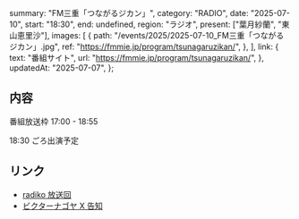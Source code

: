   summary: "FM三重「つながるジカン」",
  category: "RADIO",
  date: "2025-07-10",
  start: "18:30",
  end: undefined,
  region: "ラジオ",
  present: ["葉月紗蘭", "東山恵里沙"],
  images: [
    {
      path: "/events/2025/2025-07-10_FM三重「つながるジカン」.jpg",
      ref: "https://fmmie.jp/program/tsunagaruzikan/",
    },
  ],
  link: {
    text: "番組サイト",
    url: "https://fmmie.jp/program/tsunagaruzikan/",
  },
  updatedAt: "2025-07-07",
};

## 内容

番組放送枠 17:00 - 18:55

18:30 ごろ出演予定

## リンク

- [radiko 放送回](https://radiko.jp/share/?sid=FMMIE&t=20250710170000)
- [ビクターナゴヤ X 告知](https://x.com/victor_nagoya/status/1941995578285543430)
